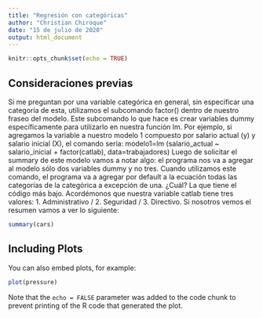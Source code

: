 ```yaml
---
title: "Regresión con categóricas"
author: "Christian Chiroque"
date: "15 de julio de 2020"
output: html_document
---
```


```r
knitr::opts_chunk$set(echo = TRUE)
```

## Consideraciones previas

Si me preguntan por una variable categórica en general, sin especificar una categoría de esta, utilizamos el subcomando factor() dentro de nuestro fraseo del modelo. Este subcomando lo que hace es crear variables dummy específicamente para utilizarlo en nuestra función lm. 
Por ejemplo, si agregamos la variable a nuestro modelo 1 compuesto por salario actual (y) y salario inicial (X), el comando sería:
modelo1=lm (salario_actual ~ salario_inicial + factor(catlab), data=trabajadores) 
Luego de solicitar el summary de este modelo vamos a notar algo: el programa nos va a agregar al modelo sólo dos variables dummy y no tres.
Cuando utilizamos este comando, el programa va a agregar por default a la ecuación todas las categorías de la categórica a excepción de una. ¿Cuál? La que tiene el código más bajo. 
Acordémonos que nuestra variable catlab tiene tres valores: 1. Administrativo / 2. Seguridad / 3. Directivo.
Si nosotros vemos el resumen vamos a ver lo siguiente:






```r
summary(cars)
```

## Including Plots

You can also embed plots, for example:

```r
plot(pressure)
```

Note that the `echo = FALSE` parameter was added to the code chunk to prevent printing of the R code that generated the plot.
